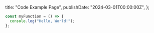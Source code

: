   title: "Code Example Page",
  publishDate: "2024-03-01T00:00:00Z",
};

```javascript
const myFunction = () => {
  console.log("Hello, World!");
};
```
